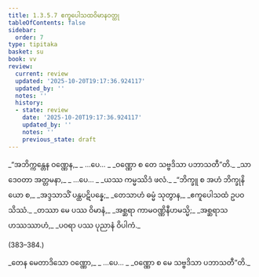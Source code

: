 ```yaml
---
title: 1.3.5.7 ဧကူပေါသထဝိမာနဝတ္ထု
tableOfContents: false
sidebar:
  order: 7
type: tipitaka
basket: su
book: vv
review:
  current: review
  updated: '2025-10-20T19:17:36.924117'
  updated_by: ''
  notes: ''
  history:
  - state: review
    date: '2025-10-20T19:17:36.924117'
    updated_by: ''
    notes: ''
    previous_state: draft
---
```



<DynamicBreadcrumb />


<ReviewStatus review={frontmatter.review} showDetails={true} />

<HypothesisAnnotation frontmatter={frontmatter} />

<Division number="377–379" book="vv" e="ch" v="19" p="43">

<Paragraph number="399" type="verses" book="vv">
_“အဘိက္ကန္တေန ဝဏ္ဏေန,_  
_ …ပေ… _  
_ဝဏ္ဏော စ တေ သဗ္ဗဒိသာ ပဘာသတီ”တိ._  

</Paragraph>

</Division>
<Division number="380" book="vv" e="ch" v="19" p="43">

<Paragraph number="400" type="verses" book="vv">
_သာ ဒေဝတာ အတ္တမနာ,_  
_ …ပေ… _  
_ယဿ ကမ္မဿိဒံ ဖလံ._  

</Paragraph>

</Division>
<Division number="381" book="vv" e="ch" v="19" p="43">

<Paragraph number="401" type="verses" book="vv">
_“ဘိက္ခူ စ အဟံ ဘိက္ခုနိယော စ,_  
_အဒ္ဒသာသိံ ပန္ထပဋိပန္နေ;_  
_တေသာဟံ ဓမ္မံ သုတွာန,_  
_ဧကူပေါသထံ ဥပဝသိဿံ._  

</Paragraph>

</Division>
<Division number="382" book="vv" e="ch" v="19" p="43">

<Paragraph number="402" type="verses" book="vv">
_တဿာ မေ ပဿ ဝိမာနံ,_  
_အစ္ဆရာ ကာမဝဏ္ဏိနီဟမသ္မိ;_  
_အစ္ဆရာသဟဿဿာဟံ,_  
_ပဝရာ ပဿ ပုညာနံ ဝိပါကံ._  


(383–384.)
</Paragraph>

<Paragraph number="403" type="verses" book="vv">
_တေန မေတာဒိသော ဝဏ္ဏော,_  
_ …ပေ… _  
_ဝဏ္ဏော စ မေ သဗ္ဗဒိသာ ပဘာသတီ”တိ._
</Paragraph>
</Division>